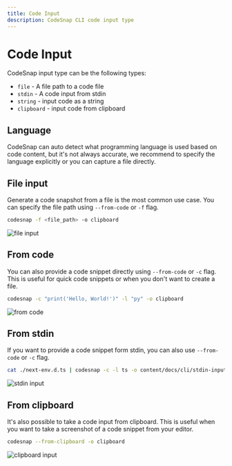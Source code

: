 ```yaml
---
title: Code Input
description: CodeSnap CLI code input type
---
```


# Code Input

CodeSnap input type can be the following types:

- `file` - A file path to a code file
- `stdin` - A code input from stdin
- `string` - input code as a string
- `clipboard` - input code from clipboard

## Language

CodeSnap can auto detect what programming language is used based on code content, but it's not always accurate, we recommend to specify the language explicitly or you can capture a file directly.

## File input

Generate a code snapshot from a file is the most common use case. You can specify the file path using `--from-code` or `-f` flag.

```bash
codesnap -f <file_path> -o clipboard
```

![file input](./file-input.png)

## From code

You can also provide a code snippet directly using `--from-code` or `-c` flag. This is useful for quick code snippets or when you don't want to create a file.

```bash
codesnap -c "print('Hello, World!')" -l "py" -o clipboard
```

![from code](./code-input.png)

## From stdin

If you want to provide a code snippet form stdin, you can also use `--from-code` or `-c` flag.

```bash
cat ./next-env.d.ts | codesnap -c -l ts -o content/docs/cli/stdin-input.png
```

![stdin input](./stdin-input.png)

## From clipboard

It's also possible to take a code input from clipboard. This is useful when you want to take a screenshot of a code snippet from your editor.

```bash
codesnap --from-clipboard -o clipboard
```

![clipboard input](./clipboard.png)
